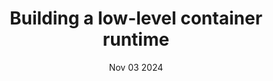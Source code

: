 ---
title: "Building a low-level container runtime"
summary: "Diving deep into Linux container primitives and building a simple container runtime"
date: "Nov 03 2024"
draft: false
tags:
- Linux Kernel
- Containers
---